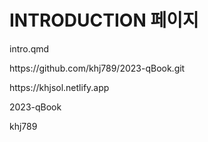 # INTRODUCTION 페이지

intro.qmd

https://github.com/khj789/2023-qBook.git

https://khjsol.netlify.app

2023-qBook

khj789
